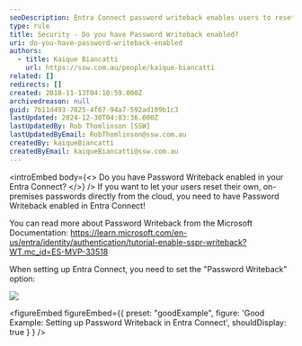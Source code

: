 ```yaml
---
seoDescription: Entra Connect password writeback enables users to reset on-premises passwords from the cloud.
type: rule
title: Security - Do you have Password Writeback enabled?
uri: do-you-have-password-writeback-enabled
authors:
  - title: Kaique Biancatti
    url: https://ssw.com.au/people/kaique-biancatti
related: []
redirects: []
created: 2018-11-13T04:10:59.000Z
archivedreason: null
guid: 7b11d493-7025-4f67-94a7-592ad109b1c3
lastUpdated: 2024-12-30T04:03:36.000Z
lastUpdatedBy: Rob Thomlinson [SSW]
lastUpdatedByEmail: RobThomlinson@ssw.com.au
createdBy: kaiqueBiancatti
createdByEmail: kaiqueBiancatti@ssw.com.au
---
```


<introEmbed
  body={<>
Do you have Password Writeback enabled in your Entra Connect?
  </>}
/>
If you want to let your users reset their own, on-premises passwords directly from the cloud, you need to have Password Writeback enabled in Entra Connect!

You can read more about Password Writeback from the Microsoft Documentation: <https://learn.microsoft.com/en-us/entra/identity/authentication/tutorial-enable-sspr-writeback?WT.mc_id=ES-MVP-33518>

When setting up Entra Connect, you need to set the "Password Writeback" option:

![](/uploads/rules/do-you-have-password-writeback-enabled/enablepasswordwriteback.png)

<figureEmbed figureEmbed={{
  preset: "goodExample",
  figure: 'Good Example: Setting up Password Writeback in Entra Connect',
  shouldDisplay: true
} } />

